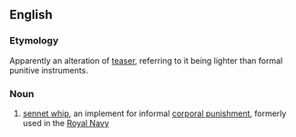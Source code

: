 ==English==
===Etymology===
Apparently an alteration of [[teaser]], referring to it being lighter than formal punitive instruments.

===Noun===
{{en-noun}}

# [[sennet whip]], an implement for informal [[corporal punishment]], formerly used in the [[Royal Navy]]